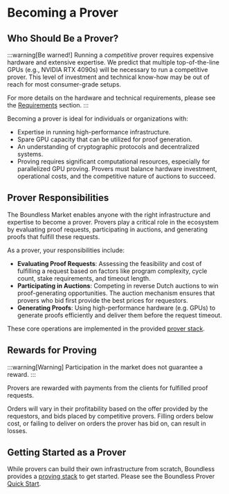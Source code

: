 # Becoming a Prover

## Who Should Be a Prover?

:::warning[Be warned!] 
Running a *competitive* prover requires expensive hardware and extensive expertise. We predict that multiple top-of-the-line GPUs (e.g., NVIDIA RTX 4090s) will be necessary to run a competitive prover. This level of investment and technical know-how may be out of reach for most consumer-grade setups. 

For more details on the hardware and technical requirements, please see the [Requirements](/prove/requirements) section. 
:::

Becoming a prover is ideal for individuals or organizations with:

* Expertise in running high-performance infrastructure.
* Spare GPU capacity that can be utilized for proof generation.
* An understanding of cryptographic protocols and decentralized systems.
* Proving requires significant computational resources, especially for parallelized GPU proving. Provers must balance hardware investment, operational costs, and the competitive nature of auctions to succeed.

## Prover Responsibilities 

The Boundless Market enables anyone with the right infrastructure and expertise to become a prover. Provers play a critical role in the ecosystem by evaluating proof requests, participating in auctions, and generating proofs that fulfill these requests.

As a prover, your responsibilities include:

* **Evaluating Proof Requests**: Assessing the feasibility and cost of fulfilling a request based on factors like program complexity, cycle count, stake requirements, and timeout length.
* **Participating in Auctions**: Competing in reverse Dutch auctions to win proof-generating opportunities. The auction mechanism ensures that provers who bid first provide the best prices for requestors.
* **Generating Proofs**: Using high-performance hardware (e.g. GPUs) to generate proofs efficiently and deliver them before the request timeout.

These core operations are implemented in the provided [prover stack](/prove/proving-stack).

## Rewards for Proving

:::warning[Warning]
Participation in the market does not guarantee a reward.
:::

Provers are rewarded with payments from the clients for fulfilled proof requests.



Orders will vary in their profitability based on the offer provided by the requestors, and bids placed by competitive provers.
Filling orders below cost, or failing to deliver on orders the prover has bid on, can result in losses.

## Getting Started as a Prover

While provers can build their own infrastructure from scratch, Boundless provides a [proving stack](/prove/proving-stack) to get started.
Please see the Boundless Prover [Quick Start](/prove/quick-start).
